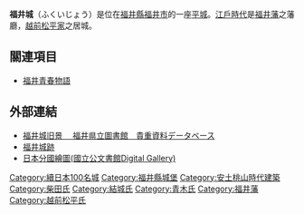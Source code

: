 {{Coor icon|36|3|55.64|N|136|13|15.24|E|scale:60000}}
{{日本城郭概要表|
nihongo = 福井城|
hiragana=ふくいじょう|
romaji=Fukui-jō|
img = File:Fukui Castle01st3200.jpg|
img_capt = 石垣、內堀|
img_width =220px|
name = 福井城|
pref = 福井縣|
ar_called = |
struct = 輪郭式平城|
tower_struct = 望樓型4重5階（非現存）|
builders = [[柴田勝家|柴田勝家]]|
build_y = [[天正_(日本)|天正]]3年（1575年）|
revamp = 結城秀康|
rulers = 柴田勝家、越前松平家|
reject_y = [[明治|明治]]4年（1871年）|
remains = 石垣、土壘、堀|
cultural asset = |
location = {{Coord|36|3|55.64|N|136|13|15.24|E|scale:60000}}|
}}

'''福井城'''（ふくいじょう）是位在[[福井縣|福井縣]][[福井市|福井市]]的一座[[城_(日本)|平城]]。[[江戶時代|江戶時代]]是[[福井藩|福井藩]]之藩廳，[[越前松平家|越前松平家]]之居城。

== 關連項目 ==
*[[福井青春物語|福井青春物語]]

== 外部連結 ==
{{Commonscat|Fukui Castle}}
*[https://web.archive.org/web/20130607085714/http://www.library.pref.fukui.jp/webmuseum/collect/detail.do?data_id=3981 福井城旧景 　福井県立圖書館　貴重資料データベース]
*[https://web.archive.org/web/20120130064823/http://www.city.fukui.lg.jp/fukunow/fukui1/index.html 福井城跡]
*[https://web.archive.org/web/20090501204104/http://jpimg.digital.archives.go.jp/kouseisai/category/ezu/bunkokuezu.html 日本分國繪圖(國立公文書館Digital Gallery)]
{{Portal bar|日本|東亞|歴史|建築}}

{{DEFAULTSORT:Fukuijo}}
{{續日本100名城}}
[[Category:續日本100名城|Category:續日本100名城]]
[[Category:福井縣城堡|Category:福井縣城堡]]
[[Category:安土桃山時代建築|Category:安土桃山時代建築]]
[[Category:柴田氏|Category:柴田氏]]
[[Category:結城氏|Category:結城氏]]
[[Category:青木氏|Category:青木氏]]
[[Category:福井藩|Category:福井藩]]
[[Category:越前松平氏|Category:越前松平氏]]